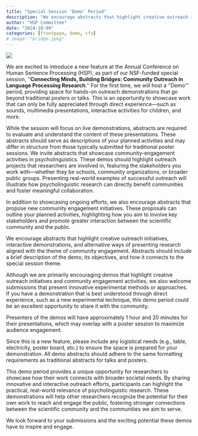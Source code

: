 ```yaml
---
title: "Special Session 'Demo' Period"
description: "We encourage abstracts that highlight creative outreach initiatives, interactive demonstrations, and alternative ways of presenting research aligned with the theme of community engagement."
author: "HSP Committee"
date: "2024-10-09"
categories: [frontpage, demo, cfa]
# image: "bridge.jpeg"
---
```

![](MarylandDay_child.jpg){.preview-image}

We are excited to introduce a new feature at the Annual Conference on Human Sentence Processing (HSP), as part of our NSF-funded special session, ''**Connecting Minds, Building Bridges: Community Outreach in Language Processing Research**.'' For the first time, we will host a ''Demo''' period, providing space for hands-on outreach demonstrations that go beyond traditional posters or talks. This is an opportunity to showcase work that can only be fully appreciated through direct experience—such as sounds, multimedia presentations, interactive activities for children, and more.

While the session will focus on live demonstrations, abstracts are required to evaluate and understand the content of these presentations. These abstracts should serve as descriptions of your planned activities and may differ in structure from those typically submitted for traditional poster sessions. We invite abstracts that showcase community-engagement activities in psycholinguistics. These demos should highlight outreach projects that researchers are involved in, featuring the stakeholders you work with—whether they be schools, community organizations, or broader public groups. Presenting real-world examples of successful outreach will illustrate how psycholinguistic research can directly benefit communities and foster meaningful collaboration.

In addition to showcasing ongoing efforts, we also encourage abstracts that propose new community engagement initiatives. These proposals can outline your planned activities, highlighting how you aim to involve key stakeholders and promote greater interaction between the scientific community and the public.

We encourage abstracts that highlight creative outreach initiatives, interactive demonstrations, and alternative ways of presenting research aligned with the theme of community engagement. Abstracts should include a brief description of the demo, its objectives, and how it connects to the special session theme.

Although we are primarily encouraging demos that highlight creative outreach initiatives and community engagement activities, we also welcome submissions that present innovative experimental methods or approaches. If you have a demonstration that is best understood through direct experience, such as a new experimental technique, this demo period could be an excellent opportunity to share it with the community.

Presenters of the demos will have approximately 1 hour and 20 minutes for their presentations, which may overlap with a poster session to maximize audience engagement.

Since this is a new feature, please include any logistical needs (e.g., table, electricity, poster board, etc.) to ensure the space is prepared for your demonstration. All demo abstracts should adhere to the same formatting requirements as traditional abstracts for talks and posters.

This demo period provides a unique opportunity for researchers to showcase how their work connects with broader societal needs. By sharing innovative and interactive outreach efforts, participants can highlight the practical, real-world relevance of psycholinguistic research. These demonstrations will help other researchers recognize the potential for their own work to reach and engage the public, fostering stronger connections between the scientific community and the communities we aim to serve.

We look forward to your submissions and the exciting potential these demos have to inspire and engage.

